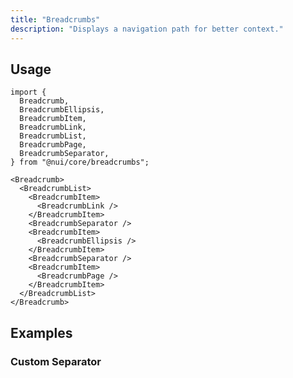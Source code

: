 ```yaml
---
title: "Breadcrumbs"
description: "Displays a navigation path for better context."
---
```


<Preview name="breadcrumbs-demo" />

## Usage

```tsx title="Imports"
import {
  Breadcrumb,
  BreadcrumbEllipsis,
  BreadcrumbItem,
  BreadcrumbLink,
  BreadcrumbList,
  BreadcrumbPage,
  BreadcrumbSeparator,
} from "@nui/core/breadcrumbs";
```

```tsx title="Anatomy"
<Breadcrumb>
  <BreadcrumbList>
    <BreadcrumbItem>
      <BreadcrumbLink />
    </BreadcrumbItem>
    <BreadcrumbSeparator />
    <BreadcrumbItem>
      <BreadcrumbEllipsis />
    </BreadcrumbItem>
    <BreadcrumbSeparator />
    <BreadcrumbItem>
      <BreadcrumbPage />
    </BreadcrumbItem>
  </BreadcrumbList>
</Breadcrumb>
```

## Examples

### Custom Separator

<Preview name="breadcrumbs-custom-separator" />
